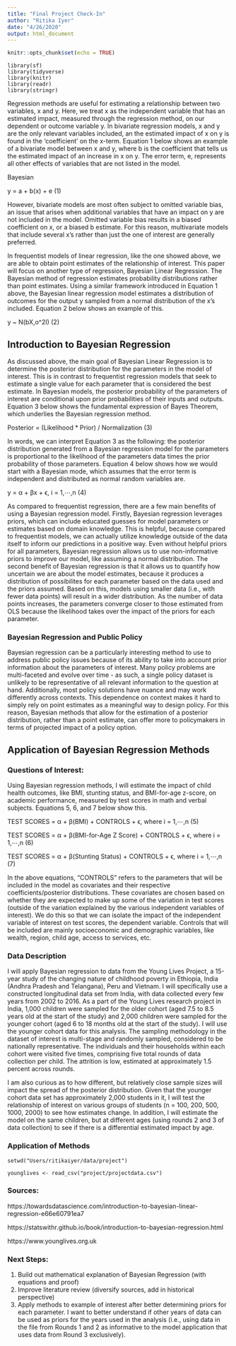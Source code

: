 ```yaml
---
title: "Final Project Check-In"
author: "Ritika Iyer"
date: "4/26/2020"
output: html_document
---
```


```r
knitr::opts_chunk$set(echo = TRUE)

```

```load-packages
library(sf) 
library(tidyverse) 
library(knitr) 
library(readr)
library(stringr)

```

Regression methods are useful for estimating a relationship between two variables, x and y. Here, we treat x as the independent variable that has an estimated impact, measured through the regression method, on our dependent or outcome variable y. In bivariate regression models, x and y are the only relevant variables included, an the estimated impact of x on y is found in the 'coefficient' on the x-term. Equation 1 below shows an example of a bivariate model between x and y, where b is the coefficient that tells us the estimated impact of an increase in x on y. The error term, e, represents all other effects of variables that are not listed in the model. 

Bayesian 

y = a + b(x) + e     (1)

However, bivariate models are most often subject to omitted variable bias, an issue that arises when additional variables that have an impact on y are not included in the model. Omitted variable bias results in a biased coefficient on x, or a biased b estimate. For this reason, multivariate models that include several x's rather than just the one of interest are generally preferred. 

In frequentist models of linear regression, like the one showed above, we are able to obtain point estimates of the relationship of interest. This paper will focus on another type of regression, Bayesian Linear Regression. The Bayesian method of regression estimates probability distributions rather than point estimates. Using a similar framework introduced in Equation 1 above, the Bayesian linear regression model estimates a distribution of outcomes for the output y sampled from a normal distribution of the x's included. Equation 2 below shows an example of this. 

y ~ N(bX,o^2I)      (2)


## Introduction to Bayesian Regression
As discussed above, the main goal of Bayesian Linear Regression is to determine the posterior distribution for the parameters in the model of interest. This is in contrast to frequentist regression models that seek to estimate a single value for each parameter that is considered the best estimate. In Bayesian models, the posterior probability of the parameters of interest are conditional upon prior probabilities of their inputs and outputs. Equation 3 below shows the fundamental expression of Bayes Theorem, which underlies the Bayesian regression method. 

Posterior = (Likelihood * Prior) / Normalization      (3)

In words, we can interpret Equation 3 as the following: the posterior distribution generated from a Bayesian regression model for the parameters is proportional to the likelihood of the parameters data times the prior probability of those parameters. Equation 4 below shows how we would start with a Bayesian mode, which assumes that the error term is independent and distributed as normal random variables are. 

y = α + βx + ϵ, i = 1,⋯,n     (4)

As compared to frequentist regression, there are a few main benefits of using a Bayesian regression model. Firstly, Bayesian regression leverages priors, which can include educated guesses for model parameters or estimates based on domain knowledge. This is helpful, because compared to frequentist models, we can actually utilize knowledge outside of the data itself to inform our predictions in a positive way. Even without helpful priors for all parameters, Bayesian regression allows us to use non-informative priors to improve our model, like assuming a normal distribution. The second benefit of Bayesian regression is that it allows us to quantify how uncertain we are about the model estimates, because it produces a distribution of possibilites for each parameter based on the data used and the priors assumed. Based on this, models using smaller data (i.e., with fewer data points) will result in a wider distribution. As the number of data points increases, the parameters converge closer to those estimated from OLS because the likelihood takes over the impact of the priors for each parameter. 

### Bayesian Regression and Public Policy
Bayesian regression can be a particularly interesting method to use to address public policy issues because of its ability to take into account prior information about the parameters of interest. Many policy problems are multi-faceted and evolve over time - as such, a single policy dataset is unlikely to be representative of all relevant information to the question at hand. Additionally, most policy solutions have nuance and may work differently across contexts. This dependence on context makes it hard to simply rely on point estimates as a meaningful way to design policy. For this reason, Bayesian methods that allow for the estimation of a posterior distribution, rather than a point estimate, can offer more to policymakers in terms of projected impact of a policy option. 


## Application of Bayesian Regression Methods
### Questions of Interest: 
Using Bayesian regression methods, I will estimate the impact of child health outcomes, like BMI, stunting status, and BMI-for-age z-score, on academic performance, measured by test scores in math and verbal subjects. Equations 5, 6, and 7 below show this. 

TEST SCORES = α + β(BMI) + CONTROLS + ϵ, where i = 1,⋯,n     (5)

TEST SCORES = α + β(BMI-for-Age Z Score) + CONTROLS + ϵ, where i = 1,⋯,n     (6)

TEST SCORES = α + β(Stunting Status) + CONTROLS + ϵ, where i = 1,⋯,n     (7)

In the above equations, "CONTROLS" refers to the parameters that will be included in the model as covariates and their respective coefficients/posterior distributions. These covariates are chosen based on whether they are expected to make up some of the variation in test scores (outside of the variation explained by the various independent variables of interest). We do this so that we can isolate the impact of the independent variable of interest on test scores, the dependent variable. Controls that will be included are mainly socioeconomic and demographic variables, like wealth, region, child age, access to services, etc. 

### Data Description
I will apply Bayesian regression to data from the Young Lives Project, a 15-year study of the changing nature of childhood poverty in Ethiopia, India (Andhra Pradesh and Telangana), Peru and Vietnam. I will specifically use a constructed longitudinal data set from India, with data collected every few years from 2002 to 2016. As a part of the Young Lives research project in India, 1,000 children were sampled for the older cohort (aged 7.5 to 8.5 years old at the start of the study) and 2,000 children were sampled for the younger cohort (aged 6 to 18 months old at the start of the study). I will use the younger cohort data for this analysis. The sampling methodology in the dataset of interest is multi-stage and randomly sampled, considered to be nationally representative. The individuals and their households within each cohort were visited five times, comprising five total rounds of data collection per child. The attrition is low, estimated at approximately 1.5 percent across rounds. 

I am  also curious as to how different, but relatively close sample sizes will impact the spread of the posterior distribution. Given that the younger cohort data set has approximately 2,000 students in it, I will test the relationship of interest on various groups of students (n = 100, 200, 500, 1000, 2000) to see how estimates change. In addition, I will estimate the model on the same children, but at different ages (using rounds 2 and 3 of data collection) to see if there is a differential estimated impact by age.

### Application of Methods
```load-data
setwd("Users/ritikaiyer/data/project")

younglives <- read_csv("project/projectdata.csv") 
```

### Sources: 
https://towardsdatascience.com/introduction-to-bayesian-linear-regression-e66e60791ea7

https://statswithr.github.io/book/introduction-to-bayesian-regression.html 

https://www.younglives.org.uk

### Next Steps:
1. Build out mathematical explanation of Bayesian Regression (with equations and proof)
2. Improve literature review (diversify sources, add in historical perspective)
3. Apply methods to example of interest after better determining priors for each parameter. I want to better understand if other years of data can be used as priors for the years used in the analysis (i.e., using data in the file from Rounds 1 and 2 as informative to the model application that uses data from Round 3 exclusively).
